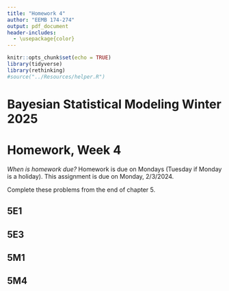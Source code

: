 ```yaml
---
title: "Homework 4"
author: "EEMB 174-274"
output: pdf_document
header-includes:
  - \usepackage{color}
---
```


```r
knitr::opts_chunk$set(echo = TRUE)
library(tidyverse)
library(rethinking)
#source("../Resources/helper.R")
```
# Bayesian Statistical Modeling Winter 2025
# Homework, Week 4

*When is homework due?* Homework is due on Mondays (Tuesday if Monday is a holiday). This assignment is due on Monday, 2/3/2024. 


Complete these problems from the end of chapter 5.

## 5E1

## 5E3

## 5M1

## 5M4

